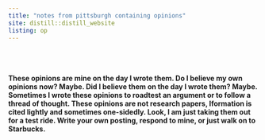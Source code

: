 ```yaml
---
title: "notes from pittsburgh containing opinions"
site: distill::distill_website
listing: op
---
```


<br><br><br> 
**These opinions are mine on the day I wrote them. Do I believe my own opinions now? Maybe. Did I believe them on the day I wrote them? Maybe. Sometimes I wrote these opinions to roadtest an argument or to follow a thread of thought. These opinions are not research papers, Iformation is cited lightly and sometimes one-sidedly. Look, I am just taking them out for a test ride. Write your own posting, respond to mine, or just walk on to Starbucks. **
